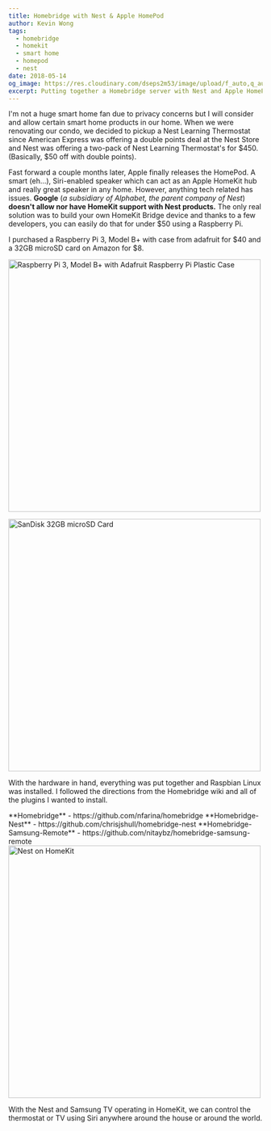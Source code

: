 ```yaml
---
title: Homebridge with Nest & Apple HomePod
author: Kevin Wong
tags:
  - homebridge
  - homekit
  - smart home
  - homepod
  - nest
date: 2018-05-14
og_image: https://res.cloudinary.com/dseps2m53/image/upload/f_auto,q_auto/v1/kevinwong/fb88w95l9hffa8ziahlw
excerpt: Putting together a Homebridge server with Nest and Apple HomePod using a Raspberry Pi 3.
---
```


I'm not a huge smart home fan due to privacy concerns but I will consider and allow certain smart home products in our home. When we were renovating our condo, we decided to pickup a Nest Learning Thermostat since American Express was offering a double points deal at the Nest Store and Nest was offering a two-pack of Nest Learning Thermostat's for $450. (Basically, $50 off with double points).

Fast forward a couple months later, Apple finally releases the HomePod. A smart (eh...), Siri-enabled speaker which can act as an Apple HomeKit hub and really great speaker in any home. However, anything tech related has issues. **Google** (_a subsidiary of Alphabet, the parent company of Nest_) **doesn't allow nor have HomeKit support with Nest products.** The only real solution was to build your own HomeKit Bridge device and thanks to a few developers, you can easily do that for under $50 using a Raspberry Pi.

I purchased a Raspberry Pi 3, Model B+ with case from adafruit for $40 and a 32GB microSD card on Amazon for $8.

<Image
	src="https://images.squarespace-cdn.com/content/v1/58fb0155d1758eec4bb612b0/1526307926144-5LZXZO8B1G9Q0A4Z4XGU/2258-01.jpg?format=1500w"
	alt="Raspberry Pi 3, Model B+ with Adafruit Raspberry Pi Plastic Case"
  width="500px"
/>

<Image
	src="https://images.squarespace-cdn.com/content/v1/58fb0155d1758eec4bb612b0/1526307938433-LA4V6OYKKQW8QNCJOX0U/61CvJYRZtuL._SL1200_.jpg?format=1500w"
	alt="SanDisk 32GB microSD Card"
  width="500px"
/>

With the hardware in hand, everything was put together and Raspbian Linux was installed. I followed the directions from the Homebridge wiki and all of the plugins I wanted to install.

<Box>
<UnorderedList>
	<ListItem>**Homebridge** - <Link href="https://github.com/nfarina/homebridge" target="_blank">https://github.com/nfarina/homebridge</Link></ListItem>
	<ListItem>**Homebridge-Nest** - <Link href="https://github.com/chrisjshull/homebridge-nest" target="_blank">https://github.com/chrisjshull/homebridge-nest</Link></ListItem>
	<ListItem>**Homebridge-Samsung-Remote** - <Link href="https://github.com/nitaybz/homebridge-samsung-remote" target="_blank">https://github.com/nitaybz/homebridge-samsung-remote</Link></ListItem>
</UnorderedList>
</Box>

<Image src="https://images.squarespace-cdn.com/content/v1/58fb0155d1758eec4bb612b0/1526318737836-VVT9662LNYVAJICD7MZN/IMG_3998.PNG?format=1500w" alt="Nest on HomeKit" width="500px"/>

With the Nest and Samsung TV operating in HomeKit, we can control the thermostat or TV using Siri anywhere around the house or around the world.
